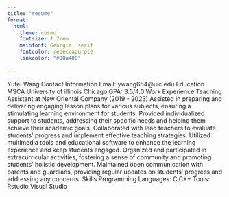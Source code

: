 ```yaml
---
title: "resume"
format:
  html:
    theme: cosmo
    fontsize: 1.2rem
    mainfont: Georgia, serif
    fontcolor: rebeccapurple
    linkcolor: "#00a400"
    
---
```

Yufei Wang
Contact Information
Email: ywang654@uic.edu
Education
MSCA
University of illinois Chicago
GPA: 3.5/4.0
Work Experience
Teaching Assistant at New Oriental Company (2019 - 2023)
Assisted in preparing and delivering engaging lesson plans for various subjects, ensuring a stimulating learning environment for students.
Provided individualized support to students, addressing their specific needs and helping them achieve their academic goals.
Collaborated with lead teachers to evaluate students’ progress and implement effective teaching strategies.
Utilized multimedia tools and educational software to enhance the learning experience and keep students engaged.
Organized and participated in extracurricular activities, fostering a sense of community and promoting students’ holistic development.
Maintained open communication with parents and guardians, providing regular updates on students’ progress and addressing any concerns.
Skills
Programming Languages: C,C++
Tools: Rstudio,Visual Studio